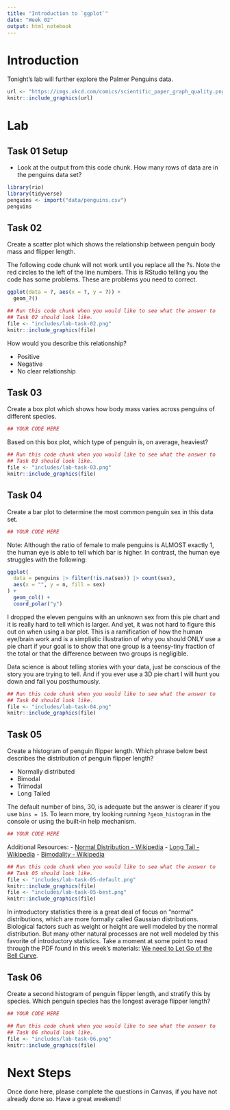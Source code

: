 ```yaml
---
title: "Introduction to `ggplot`"
date: "Week 02"
output: html_notebook
---
```




# Introduction

Tonight's lab will further explore the Palmer Penguins data.

```r
url <- "https://imgs.xkcd.com/comics/scientific_paper_graph_quality.png"
knitr::include_graphics(url)
```



# Lab

## Task 01 Setup

- Look at the output from this code chunk. How many rows of data are in the 
  penguins data set?

```r
library(rio)
library(tidyverse)
penguins <- import("data/penguins.csv")
penguins
``` 

## Task 02

 Create a scatter plot which shows the relationship between penguin body mass and flipper length.

The following code chunk will not work until you replace all the ?s. Note the red circles to the left of the line numbers. This is RStudio telling you the code has some problems. These are problems you need to correct.

```r
ggplot(data = ?, aes(x = ?, y = ?)) +
  geom_?()
```

```r
## Run this code chunk when you would like to see what the answer to
## Task 02 should look like.
file <- "includes/lab-task-02.png"
knitr::include_graphics(file)
```

How would you describe this relationship?

- Positive
- Negative
- No clear relationship

## Task 03

Create a box plot which shows how body mass varies across penguins of different
species.

```r
## YOUR CODE HERE

```

Based on this box plot, which type of penguin is, on average, heaviest?

```r
## Run this code chunk when you would like to see what the answer to
## Task 03 should look like.
file <- "includes/lab-task-03.png"
knitr::include_graphics(file)
```

## Task 04

Create a bar plot to determine the most common penguin sex in this data set.

```r
## YOUR CODE HERE

```

Note: Although the ratio of female to male penguins is ALMOST exactly 1, the human eye is able to tell which bar is higher. In contrast, the human eye struggles with the following:

```r
ggplot(
  data = penguins |> filter(!is.na(sex)) |> count(sex),
  aes(x = "", y = n, fill = sex)
) +
  geom_col() +
  coord_polar("y")
```

I dropped the eleven penguins with an unknown sex from this pie chart and it is really hard to tell which is larger. And yet, it was not hard to figure this out on when using a bar plot. This is a ramification of how the human eye/brain work and is a simplistic illustration of why you should ONLY use a pie chart if your goal is to show that one group is a teensy-tiny fraction of the total or that the difference between two groups is negligible.

Data science is about telling stories with your data, just be conscious of the story you are trying to tell. And if you ever use a 3D pie chart I will hunt you down and fail you posthumously.

```r
## Run this code chunk when you would like to see what the answer to
## Task 04 should look like.
file <- "includes/lab-task-04.png"
knitr::include_graphics(file)
```

## Task 05

Create a histogram of penguin flipper length. Which phrase below best describes the distribution of penguin flipper length?

- Normally distributed
- Bimodal
- Trimodal
- Long Tailed   

The default number of bins, 30, is adequate but the answer is clearer if you use `bins = 15`. To learn more, try looking running `?geom_histogram` in the console or using the built-in help mechanism.

```r
## YOUR CODE HERE

```

Additional Resources:
- [Normal Distribution - Wikipedia](https://en.wikipedia.org/wiki/Normal_distribution)
- [Long Tail - Wikipedia](https://en.wikipedia.org/wiki/Long_tail)
- [Bimodality - Wikipedia](https://en.wikipedia.org/wiki/Multimodal_distribution)

```r
## Run this code chunk when you would like to see what the answer to
## Task 05 should look like.
file <- "includes/lab-task-05-default.png"
knitr::include_graphics(file)
file <- "includes/lab-task-05-best.png"
knitr::include_graphics(file)
```

In introductory statistics there is a great deal of focus on "normal" distributions, which are more formally called Gaussian distributions. Biological factors such as weight or height are well modeled by the normal distribution. But many other natural processes are not well modeled by this favorite of introductory statistics. Take a moment at some point to read through the PDF found in this week's materials: [We need to Let Go of the Bell Curve](/.We-Need-to-Let-Go-of-the-Bell-Curve.pdf).

## Task 06

Create a second histogram of penguin flipper length, and stratify this by species. Which penguin species has the longest average flipper length?

```r
## YOUR CODE HERE

```

```r
## Run this code chunk when you would like to see what the answer to
## Task 06 should look like.
file <- "includes/lab-task-06.png"
knitr::include_graphics(file)
```

# Next Steps

Once done here, please complete the questions in Canvas, if you have not already
done so. Have a great weekend!
   
